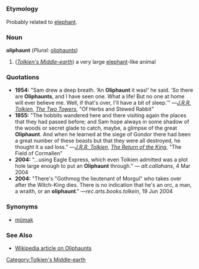 =={{en}}==
===Etymology===
Probably related to [[elephant]].
===Noun===
'''oliphaunt''' (''Plural:'' [[oliphaunts]])

#(''[[w:Middle-earth|Tolkien's Middle-earth]]'') a very large [[elephant]]-like animal
===Quotations===
*'''1954:''' "Sam drew a deep breath. ‘An '''Oliphaunt''' it was!’ he said. ‘So there are '''Oliphaunts''', and I have seen one. What a life! But no one at home will ever believe me. Well, if that's over, I'll have a bit of sleep.’" —''[[w:J.R.R. Tolkien|J.R.R. Tolkien]]'', ''[[w:The Two Towers (book)|The Two Towers]]'', "Of Herbs and Stewed Rabbit"
*'''1955:''' "The hobbits wandered here and there visiting again the places that they had passed before; and Sam hope always in some shadow of the woods or secret glade to catch, maybe, a glimpse of the great '''Oliphaunt'''. And when he learned at the siege of Gondor there had been a great number of these beasts but that they were all destroyed, he thought it a sad loss." —''[[w:J.R.R. Tolkien|J.R.R. Tolkien]]'', ''[[w:The Return of the King (book)|The Return of the King]]'', "The Field of Cormallen"
*'''2004:''' "…using Eagle Express, which even Tolkien admitted was a plot hole large enough to put an '''Oliphaunt''' through." — ''alt.callahans'', 4 Mar 2004
*'''2004:''' "There's "Gothmog the lieutenant of Morgul" who takes over after the Witch-King dies. There is no indication that he's an orc, a man, a wraith, or an '''oliphaunt'''." —''rec.arts.books.tolkein'', 19 Jun 2004

===Synonyms===
*[[mûmak]]
===See Also===
*[[w:oliphaunt|Wikipedia article on Oliphaunts]]
[[Category:Tolkien's Middle-earth]]